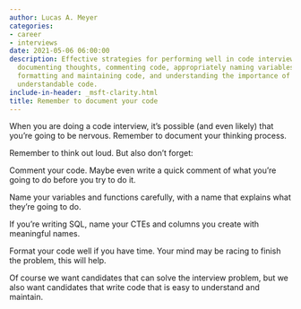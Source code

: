 ```yaml
---
author: Lucas A. Meyer
categories:
- career
- interviews
date: 2021-05-06 06:00:00
description: Effective strategies for performing well in code interviews including
  documenting thoughts, commenting code, appropriately naming variables and functions,
  formatting and maintaining code, and understanding the importance of writing easily
  understandable code.
include-in-header: _msft-clarity.html
title: Remember to document your code
---
```

<article data-clarity-region="article">


When you are doing a code interview, it's possible (and even likely) that you're going to be nervous. Remember to document your thinking process.

Remember to think out loud. But also don't forget:

Comment your code. Maybe even write a quick comment of what you're going to do before you try to do it.

Name your variables and functions carefully, with a name that explains what they're going to do.

If you're writing SQL, name your CTEs and columns you create with meaningful names.

Format your code well if you have time. Your mind may be racing to finish the problem, this will help.

Of course we want candidates that can solve the interview problem, but we also want candidates that write code that is easy to understand and maintain.

</article>